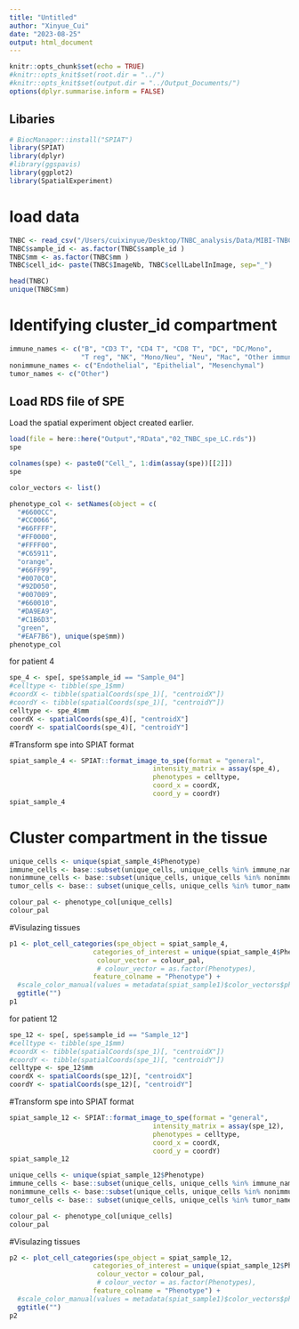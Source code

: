 ```yaml
---
title: "Untitled"
author: "Xinyue_Cui"
date: "2023-08-25"
output: html_document
---
```


```r
knitr::opts_chunk$set(echo = TRUE)
#knitr::opts_knit$set(root.dir = "../")
#knitr::opts_knit$set(output.dir = "../Output_Documents/")
options(dplyr.summarise.inform = FALSE)
```

## Libaries
```r
# BiocManager::install("SPIAT")
library(SPIAT)
library(dplyr)
#library(ggspavis)
library(ggplot2)
library(SpatialExperiment)
```
# load data
```r
TNBC <- read_csv("/Users/cuixinyue/Desktop/TNBC_analysis/Data/MIBI-TNBC_count_output.csv")
TNBC$sample_id <- as.factor(TNBC$sample_id )
TNBC$mm <- as.factor(TNBC$mm )
TNBC$cell_id<- paste(TNBC$ImageNb, TNBC$cellLabelInImage, sep="_")

head(TNBC)
unique(TNBC$mm)
```
# Identifying cluster_id  compartment
```r
immune_names <- c("B", "CD3 T", "CD4 T", "CD8 T", "DC", "DC/Mono", 
                  "T reg", "NK", "Mono/Neu", "Neu", "Mac", "Other immune")
nonimmune_names <- c("Endothelial", "Epithelial", "Mesenchymal")
tumor_names <- c("Other")
```


## Load RDS file of SPE

Load the spatial experiment object created earlier.
```r
load(file = here::here("Output","RData","02_TNBC_spe_LC.rds"))
spe
```

```r
colnames(spe) <- paste0("Cell_", 1:dim(assay(spe))[[2]])
spe
```

```r
color_vectors <- list()

phenotype_col <- setNames(object = c(
  "#6600CC",
  "#CC0066",
  "#66FFFF",
  "#FF0000",
  "#FFFF00",
  "#C65911",
  "orange",
  "#66FF99",
  "#0070C0",
  "#92D050",
  "#007009",
  "#660010",
  "#DA9EA9",
  "#C1B6D3",
  "green",
  "#EAF7B6"), unique(spe$mm))
phenotype_col
```


for patient 4
```r
spe_4 <- spe[, spe$sample_id == "Sample_04"]
#celltype <- tibble(spe_1$mm)
#coordX <- tibble(spatialCoords(spe_1)[, "centroidX"])
#coordY <- tibble(spatialCoords(spe_1)[, "centroidY"])
celltype <- spe_4$mm
coordX <- spatialCoords(spe_4)[, "centroidX"]
coordY <- spatialCoords(spe_4)[, "centroidY"]
```
#Transform spe into SPIAT format
```r
spiat_sample_4 <- SPIAT::format_image_to_spe(format = "general",
                                    intensity_matrix = assay(spe_4),
                                    phenotypes = celltype,
                                    coord_x = coordX,
                                    coord_y = coordY)
spiat_sample_4
```
# Cluster compartment in the tissue
```r
unique_cells <- unique(spiat_sample_4$Phenotype)
immune_cells <- base::subset(unique_cells, unique_cells %in% immune_names)
nonimmune_cells <- base::subset(unique_cells, unique_cells %in% nonimmune_names)
tumor_cells <- base:: subset(unique_cells, unique_cells %in% tumor_names)

```

```r
colour_pal <- phenotype_col[unique_cells]
colour_pal
```

#Visulazing tissues
```r
p1 <- plot_cell_categories(spe_object = spiat_sample_4,
                     categories_of_interest = unique(spiat_sample_4$Phenotype),
                      colour_vector = colour_pal,
                      # colour_vector = as.factor(Phenotypes),
                     feature_colname = "Phenotype") +
  #scale_color_manual(values = metadata(spiat_sample1)$color_vectors$phenotype) +
  ggtitle("")
p1
```

for patient 12
```r
spe_12 <- spe[, spe$sample_id == "Sample_12"]
#celltype <- tibble(spe_1$mm)
#coordX <- tibble(spatialCoords(spe_1)[, "centroidX"])
#coordY <- tibble(spatialCoords(spe_1)[, "centroidY"])
celltype <- spe_12$mm
coordX <- spatialCoords(spe_12)[, "centroidX"]
coordY <- spatialCoords(spe_12)[, "centroidY"]
```
#Transform spe into SPIAT format
```r
spiat_sample_12 <- SPIAT::format_image_to_spe(format = "general",
                                    intensity_matrix = assay(spe_12),
                                    phenotypes = celltype,
                                    coord_x = coordX,
                                    coord_y = coordY)
spiat_sample_12
```
```r
unique_cells <- unique(spiat_sample_12$Phenotype)
immune_cells <- base::subset(unique_cells, unique_cells %in% immune_names)
nonimmune_cells <- base::subset(unique_cells, unique_cells %in% nonimmune_names)
tumor_cells <- base:: subset(unique_cells, unique_cells %in% tumor_names)

```

```r
colour_pal <- phenotype_col[unique_cells]
colour_pal
```
#Visulazing tissues
```r
p2 <- plot_cell_categories(spe_object = spiat_sample_12,
                     categories_of_interest = unique(spiat_sample_12$Phenotype),
                      colour_vector = colour_pal,
                      # colour_vector = as.factor(Phenotypes),
                     feature_colname = "Phenotype") +
  #scale_color_manual(values = metadata(spiat_sample1)$color_vectors$phenotype) +
  ggtitle("")
p2
```



